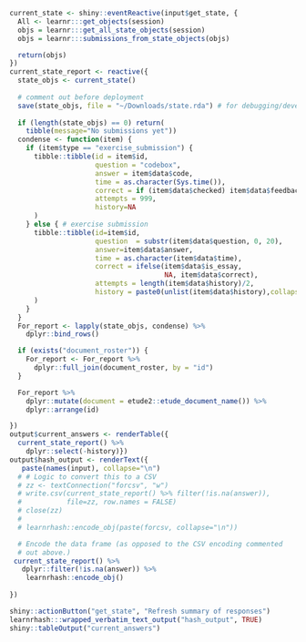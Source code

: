 ```r
current_state <- shiny::eventReactive(input$get_state, {
  All <- learnr:::get_objects(session)
  objs = learnr:::get_all_state_objects(session)
  objs = learnr:::submissions_from_state_objects(objs)

  return(objs)
})
current_state_report <- reactive({
  state_objs <- current_state()
  
  # comment out before deployment
  save(state_objs, file = "~/Downloads/state.rda") # for debugging/development
  
  if (length(state_objs) == 0) return(
    tibble(message="No submissions yet"))
  condense <- function(item) {
    if (item$type == "exercise_submission") {
      tibble::tibble(id = item$id,
                     question = "codebox",
                     answer = item$data$code,
                     time = as.character(Sys.time()),
                     correct = if (item$data$checked) item$data$feedback$correct else FALSE,
                     attempts = 999,
                     history=NA
      )
    } else { # exercise submission
      tibble::tibble(id=item$id,
                     question  = substr(item$data$question, 0, 20),
                     answer=item$data$answer,
                     time = as.character(item$data$time),
                     correct = ifelse(item$data$is_essay,
                                      NA, item$data$correct),
                     attempts = length(item$data$history)/2,
                     history = paste0(unlist(item$data$history),collapse=":::")
      )
    }
  }
  For_report <- lapply(state_objs, condense) %>%
    dplyr::bind_rows()

  if (exists("document_roster")) {
    For_report <- For_report %>%
      dplyr::full_join(document_roster, by = "id")
  }

  For_report %>%
    dplyr::mutate(document = etude2::etude_document_name()) %>%
    dplyr::arrange(id)

})
output$current_answers <- renderTable({
  current_state_report() %>%
    dplyr::select(-history)})
output$hash_output <- renderText({
   paste(names(input), collapse="\n")
  # # Logic to convert this to a CSV
  # zz <- textConnection("forcsv", "w")
  # write.csv(current_state_report() %>% filter(!is.na(answer)),
  #           file=zz, row.names = FALSE)
  # close(zz)
  #
  # learnrhash::encode_obj(paste(forcsv, collapse="\n"))

  # Encode the data frame (as opposed to the CSV encoding commented
  # out above.)
 current_state_report() %>% 
   dplyr::filter(!is.na(answer)) %>%
    learnrhash::encode_obj()
 
})
```

```r
shiny::actionButton("get_state", "Refresh summary of responses")
learnrhash:::wrapped_verbatim_text_output("hash_output", TRUE)
shiny::tableOutput("current_answers")
```

